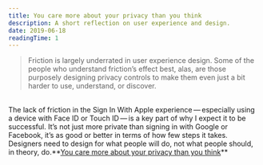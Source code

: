 ```yaml
---
title: You care more about your privacy than you think
description: A short reflection on user experience and design.
date: 2019-06-18
readingTime: 1
---
```


>Friction is largely underrated in user experience design. Some of the people who understand friction’s effect best, alas, are those purposely designing privacy controls to make them even just a bit harder to use, understand, or discover.
<br />
The lack of friction in the Sign In With Apple experience — especially using a device with Face ID or Touch ID — is a key part of why I expect it to be successful. It’s not just more private than signing in with Google or Facebook, it’s as good or better in terms of how few steps it takes.
<br />
Designers need to design for what people will do, not what people should, in theory, do.**<a href="https://daringfireball.net/linked/2019/06/17/warzel-caring-about-privacy">You care more about your privacy than you think</a>**